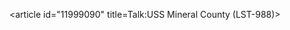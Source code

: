 <article id="11999090" title=Talk:USS Mineral County (LST-988)>
	<talkpage id="11999090" title="Talk:USS Mineral County (LST-988)">
{{WikiProject Ships|class=Start|importance=Mid}}
{{WPMILHIST|class=Start|b1=n|b2=n|b3=y|b4=y|b5=y|Maritime=yes|US=yes|WWII=yes}}
	</talkpage>
</article>